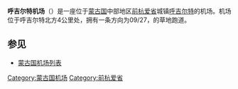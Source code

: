 {{Infobox airport
| name =呼吉尔特机场
| nativename =
| nativename-a =
| nativename-r =
| image =
| image-width = <!-- if less than 200 -->
| caption =
| image2 =
| image2-width = <!-- if less than 200 -->
| caption2 =
| IATA =HJT
| ICAO =ZMHU
| GPS =
| WMO =
| type =
| owner-oper =
| owner =
| operator =
| city-served =[[呼吉尔特|呼吉尔特]]
| location = [[蒙古国|蒙古国]]
| hub =
| focus_city =
| built = <!-- military airports -->
| used = <!-- military airports -->
| commander = <!-- military airports -->
| occupants = <!-- military airports -->
| elevation-f =
| website =
| latd = 46 | latm = 54 | latNS = N
| longd = 102 | longm = 46 | longEW = E
| coordinates_type = airport
| pushpin_map =Mongolia
| pushpin_map_caption = 机场在蒙古国的位置
| pushpin_label = HJT
| metric-rwy = Y
| r1-number =09/27
| r1-length-m =2200
| r1-surface =草地
| h1-number =
| h1-length-f =
| h1-length-m =
| h1-surface = <!-- up to h12 -->
| stat1-header =
| stat1-data = <!-- up to stat4 -->
| stat-year =
| footnotes =
}}

'''呼吉尔特机场'''（{{airport codes|HJT|ZMHU}}）是一座位于[[蒙古国|蒙古国]]中部地区[[前杭爱省|前杭爱省]]城镇[[呼吉尔特|呼吉尔特]]的机场。机场位于呼吉尔特北方4公里处，拥有一条方向为09/27，{{convert|2200|x|60|m|abbr=on|0}}的草地跑道。

==参见==
*[[蒙古国机场列表|蒙古国机场列表]]

{{蒙古机场}}

[[Category:蒙古国机场|Category:蒙古国机场]]
[[Category:前杭爱省|Category:前杭爱省]]